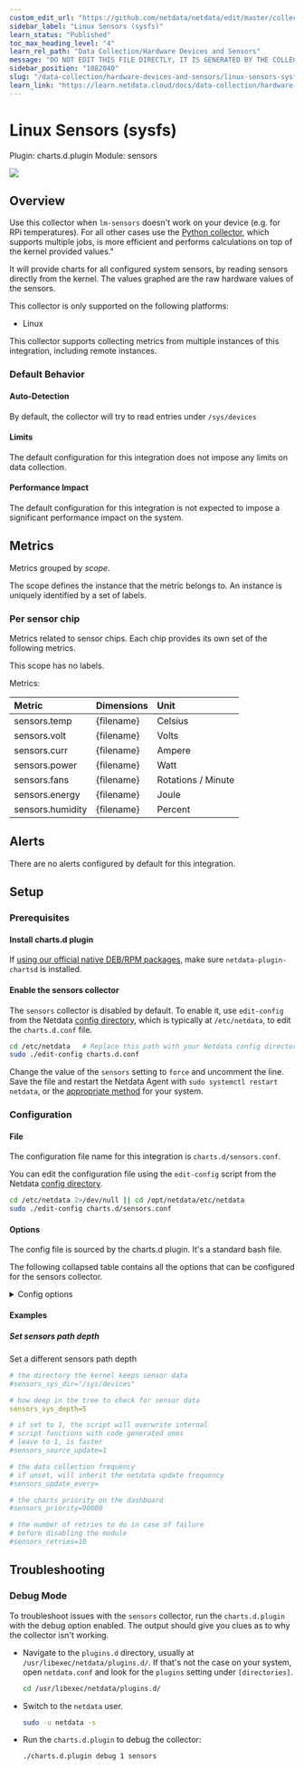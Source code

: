 ```yaml
---
custom_edit_url: "https://github.com/netdata/netdata/edit/master/collectors/charts.d.plugin/sensors/metadata.yaml"
sidebar_label: "Linux Sensors (sysfs)"
learn_status: "Published"
toc_max_heading_level: "4"
learn_rel_path: "Data Collection/Hardware Devices and Sensors"
message: "DO NOT EDIT THIS FILE DIRECTLY, IT IS GENERATED BY THE COLLECTOR'S metadata.yaml FILE"
sidebar_position: "1082040"
slug: "/data-collection/hardware-devices-and-sensors/linux-sensors-sysfs"
learn_link: "https://learn.netdata.cloud/docs/data-collection/hardware-devices-and-sensors/linux-sensors-sysfs"
---
```



# Linux Sensors (sysfs)

Plugin: charts.d.plugin
Module: sensors

<img src="https://img.shields.io/badge/maintained%20by-Netdata-%2300ab44" />

## Overview

Use this collector when `lm-sensors` doesn't work on your device (e.g. for RPi temperatures).
For all other cases use the [Python collector](https://github.com/netdata/netdata/blob/master/collectors/python.d.plugin/sensors), which supports multiple jobs, is more efficient and performs calculations on top of the kernel provided values."


It will provide charts for all configured system sensors, by reading sensors directly from the kernel.
The values graphed are the raw hardware values of the sensors.


This collector is only supported on the following platforms:

- Linux

This collector supports collecting metrics from multiple instances of this integration, including remote instances.


### Default Behavior

#### Auto-Detection

By default, the collector will try to read entries under `/sys/devices`

#### Limits

The default configuration for this integration does not impose any limits on data collection.

#### Performance Impact

The default configuration for this integration is not expected to impose a significant performance impact on the system.


## Metrics

Metrics grouped by *scope*.

The scope defines the instance that the metric belongs to. An instance is uniquely identified by a set of labels.



### Per sensor chip

Metrics related to sensor chips. Each chip provides its own set of the following metrics.

This scope has no labels.

Metrics:

| Metric | Dimensions | Unit |
|:------|:----------|:----|
| sensors.temp | {filename} | Celsius |
| sensors.volt | {filename} | Volts |
| sensors.curr | {filename} | Ampere |
| sensors.power | {filename} | Watt |
| sensors.fans | {filename} | Rotations / Minute |
| sensors.energy | {filename} | Joule |
| sensors.humidity | {filename} | Percent |



## Alerts

There are no alerts configured by default for this integration.


## Setup

### Prerequisites

#### Install charts.d plugin

If [using our official native DEB/RPM packages](/docs/maintaining/update-netdata-agents#determine-which-installation-method-you-used), make sure `netdata-plugin-chartsd` is installed.


#### Enable the sensors collector

The `sensors` collector is disabled by default. To enable it, use `edit-config` from the Netdata [config directory](/docs/configuring/configuration), which is typically at `/etc/netdata`, to edit the `charts.d.conf` file.

```bash
cd /etc/netdata   # Replace this path with your Netdata config directory, if different
sudo ./edit-config charts.d.conf
```

Change the value of the `sensors` setting to `force` and uncomment the line. Save the file and restart the Netdata Agent with `sudo systemctl restart netdata`, or the [appropriate method](/docs/maintaining/starting-and-stopping-netdata-agents) for your system.



### Configuration

#### File

The configuration file name for this integration is `charts.d/sensors.conf`.


You can edit the configuration file using the `edit-config` script from the
Netdata [config directory](/docs/configuring/configuration#the-netdata-config-directory).

```bash
cd /etc/netdata 2>/dev/null || cd /opt/netdata/etc/netdata
sudo ./edit-config charts.d/sensors.conf
```
#### Options

The config file is sourced by the charts.d plugin. It's a standard bash file.

The following collapsed table contains all the options that can be configured for the sensors collector.


<details><summary>Config options</summary>

| Name | Description | Default | Required |
|:----|:-----------|:-------|:--------:|
| sensors_sys_dir | The directory the kernel exposes sensor data. |  | False |
| sensors_sys_depth | How deep in the tree to check for sensor data. |  | False |
| sensors_source_update | If set to 1, the script will overwrite internal script functions with code generated ones. |  | False |
| sensors_update_every | The data collection frequency. If unset, will inherit the netdata update frequency. |  | False |
| sensors_priority | The charts priority on the dashboard. |  | False |
| sensors_retries | The number of retries to do in case of failure before disabling the collector. |  | False |

</details>

#### Examples

##### Set sensors path depth

Set a different sensors path depth

```yaml
# the directory the kernel keeps sensor data
#sensors_sys_dir="/sys/devices"

# how deep in the tree to check for sensor data
sensors_sys_depth=5

# if set to 1, the script will overwrite internal
# script functions with code generated ones
# leave to 1, is faster
#sensors_source_update=1

# the data collection frequency
# if unset, will inherit the netdata update frequency
#sensors_update_every=

# the charts priority on the dashboard
#sensors_priority=90000

# the number of retries to do in case of failure
# before disabling the module
#sensors_retries=10

```


## Troubleshooting

### Debug Mode

To troubleshoot issues with the `sensors` collector, run the `charts.d.plugin` with the debug option enabled. The output
should give you clues as to why the collector isn't working.

- Navigate to the `plugins.d` directory, usually at `/usr/libexec/netdata/plugins.d/`. If that's not the case on
  your system, open `netdata.conf` and look for the `plugins` setting under `[directories]`.

  ```bash
  cd /usr/libexec/netdata/plugins.d/
  ```

- Switch to the `netdata` user.

  ```bash
  sudo -u netdata -s
  ```

- Run the `charts.d.plugin` to debug the collector:

  ```bash
  ./charts.d.plugin debug 1 sensors
  ```


